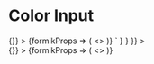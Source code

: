 
<Meta title="Components/Input Color" component={InputColor} />

# Color Input

<Canvas>
  <Story
    name="Input Color"
    parameters={{
      docs: {
        source: {
          code: dedent`
            <Form
              initialValues={{
                color: '#000000'
              }}
              onSubmit={() => {}}
            >
              {formikProps => (
                <>
                  <InputColor name="color" formikProps={formikProps} />
                </>
              )}
            </Form>`
        }
      }
    }}
  >
    <div className="input-text-story">
      <Form
        initialValues={{
          color: '#000000'
        }}
        onSubmit={() => {}}
      >
        {formikProps => (
          <>
            <InputColor id="color" name="color" formikProps={formikProps} />
          </>
        )}
      </Form>
    </div>
  </Story>
  <ArgsTable of={InputColor} />
</Canvas>
